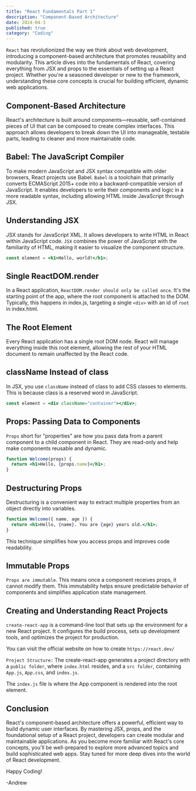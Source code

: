 ```yaml
---
title: "React Fundamentals Part 1"
description: "Component-Based Architecture"
date: 2024-04-3
published: true
category: "Coding"
---
```


`React` has revolutionized the way we think about web development, introducing a component-based architecture that promotes reusability and modularity. This article dives into the fundamentals of React, covering everything from JSX and props to the essentials of setting up a React project. Whether you're a seasoned developer or new to the framework, understanding these core concepts is crucial for building efficient, dynamic web applications.

## Component-Based Architecture

React's architecture is built around components—reusable, self-contained pieces of UI that can be composed to create complex interfaces. This approach allows developers to break down the UI into manageable, testable parts, leading to cleaner and more maintainable code.

## Babel: The JavaScript Compiler

To make modern JavaScript and JSX syntax compatible with older browsers, React projects use Babel. `Babel` is a toolchain that primarily converts ECMAScript 2015+ code into a backward-compatible version of JavaScript. It enables developers to write their components and logic in a more readable syntax, including allowing HTML inside JavaScript through JSX.

## Understanding JSX

JSX stands for JavaScript XML. It allows developers to write HTML in React within JavaScript code. `JSX` combines the power of JavaScript with the familiarity of HTML, making it easier to visualize the component structure.

```jsx
const element = <h1>Hello, world!</h1>;
```

## Single ReactDOM.render

In a React application, `ReactDOM.render should only be called once`. It's the starting point of the app, where the root component is attached to the DOM. Typically, this happens in index.js, targeting a single `<div>` with an id of `root` in index.html.

## The Root Element

Every React application has a single root DOM node. React will manage everything inside this root element, allowing the rest of your HTML document to remain unaffected by the React code.

## className Instead of class

In JSX, you use `className` instead of class to add CSS classes to elements. This is because class is a reserved word in JavaScript.

```jsx
const element = <div className="container"></div>;
```

## Props: Passing Data to Components

`Props` short for "properties" are how you pass data from a parent component to a child component in React. They are read-only and help make components reusable and dynamic.

```jsx
function Welcome(props) {
  return <h1>Hello, {props.name}</h1>;
}
```

## Destructuring Props

Destructuring is a convenient way to extract multiple properties from an object directly into variables.

```jsx
function Welcome({ name, age }) {
  return <h1>Hello, {name}. You are {age} years old.</h1>;
}
```

This technique simplifies how you access props and improves code readability.

## Immutable Props

`Props are immutable`. This means once a component receives props, it cannot modify them. This immutability helps ensure predictable behavior of components and simplifies application state management.

## Creating and Understanding React Projects

`create-react-app` is a command-line tool that sets up the environment for a new React project. It configures the build process, sets up development tools, and optimizes the project for production.

You can visit the official website on how to create `https://react.dev/`

`Project Structure:` The create-react-app generates a project directory with a `public folder`, where `index.html` resides, and a `src folder`, containing `App.js`, `App.css`, and `index.js`.

The `index.js` file is where the App component is rendered into the root element.

## Conclusion

React's component-based architecture offers a powerful, efficient way to build dynamic user interfaces. By mastering JSX, props, and the foundational setup of a React project, developers can create modular and maintainable applications. As you become more familiar with React's core concepts, you'll be well-prepared to explore more advanced topics and build sophisticated web apps. Stay tuned for more deep dives into the world of React development.

Happy Coding!

 -Andrew